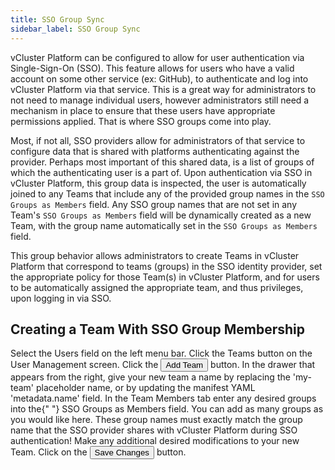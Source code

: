 ```yaml
---
title: SSO Group Sync
sidebar_label: SSO Group Sync
---
```



vCluster Platform can be configured to allow for user authentication via Single-Sign-On (SSO). This feature
allows for users who have a valid account on some other service (ex: GitHub), to authenticate
and log into vCluster Platform via that service. This is a great way for administrators to not need to
manage individual users, however administrators still need a mechanism in place to ensure that
these users have appropriate permissions applied. That is where SSO groups come into play.

Most, if not all, SSO providers allow for administrators of that service to configure data that
is shared with platforms authenticating against the provider. Perhaps most important of this
shared data, is a list of groups of which the authenticating user is a part of. Upon
authentication via SSO in vCluster Platform, this group data is inspected, the user is automatically joined to any
Teams that include any of the provided group names in the `SSO Groups as Members` field.
Any SSO group names that are not set in any Team's `SSO Groups as Members` field will be
dynamically created as a new Team, with the group name automatically set in the `SSO Groups as Members` field.

This group behavior allows administrators to create Teams in vCluster Platform that correspond to teams (groups) in
the SSO identity provider, set the appropriate policy for those Team(s) in vCluster Platform, and for users to be
automatically assigned the appropriate team, and thus privileges, upon logging in via SSO.

## Creating a Team With SSO Group Membership

<Flow id="create-team-with-sso-group-membership">
  <Step>
    Select the <NavStep>Users</NavStep> field on the left menu bar.
  </Step>
  <Step>
    Click the <NavStep>Teams</NavStep> button on the User Management screen.
  </Step>
  <Step>
    Click the <Button>Add Team</Button> button.
  </Step>
  <Step>
    In the drawer that appears from the right, give your new team a name by
    replacing the 'my-team' placeholder name, or by updating the manifest YAML
    'metadata.name' field.
  </Step>
  <Step>
    In the <Label>Team Members</Label> tab enter any desired groups into the{" "}
    <Label>SSO Groups as Members</Label> field. You can add as many groups as
    you would like here. These group names must exactly match the group name
    that the SSO provider shares with vCluster Platform during SSO authentication!
  </Step>
  <Step>Make any additional desired modifications to your new Team.</Step>
  <Step>
    Click on the <Button>Save Changes</Button> button.
  </Step>
</Flow>
